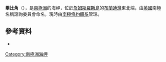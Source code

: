 {{Coord|63|48|S|57|57|W|source:GNIS|display=title}}

'''畢比角'''（{{lang-en|Bibby Point}}），是[[南極洲|南極洲]]的海岬，位於[[詹姆斯羅斯島|詹姆斯羅斯島]]的[[布蘭迪灣|布蘭迪灣]]東北端，由[[英國|英國]]南極名稱諮詢委員會命名，現時由[[南極條約體系|南極條約體系]]管理。

==參考資料==
* {{usgs-gazetteer|id=1342}}

{{DEFAULTSORT:Bibby Point}}
[[Category:南極洲海岬|Category:南極洲海岬]]


{{JamesRossIsland-geo-stub}}